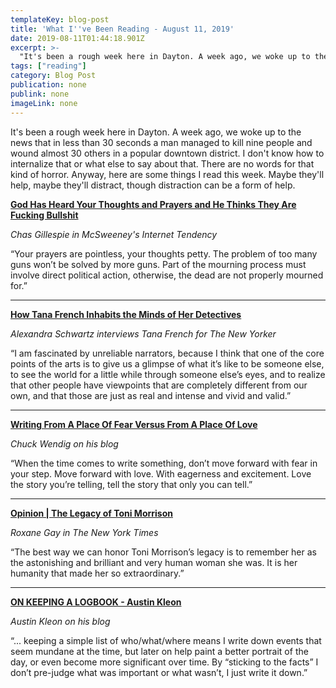 ```yaml
---
templateKey: blog-post
title: 'What I''ve Been Reading - August 11, 2019'
date: 2019-08-11T01:44:18.901Z
excerpt: >-
  "It's been a rough week here in Dayton. A week ago, we woke up to the news that in less than 30 seconds a man managed to kill nine people and wound almost 30 others in a popular downtown district. I don't know how to internalize that or what else to say about that. There are no words for that kind of horror. Anyway, here are some things I read this week. Maybe they'll help, maybe they'll distract, though distraction can be a form of help."
tags: ["reading"]
category: Blog Post
publication: none
publink: none
imageLink: none
---
```


It's been a rough week here in Dayton. A week ago, we woke up to the news that in less than 30 seconds a man managed to kill nine people and wound almost 30 others in a popular downtown district. I don't know how to internalize that or what else to say about that. There are no words for that kind of horror. Anyway, here are some things I read this week. Maybe they'll help, maybe they'll distract, though distraction can be a form of help.


[**God Has Heard Your Thoughts and Prayers and He Thinks They Are Fucking Bullshit**](https://www.mcsweeneys.net/articles/god-has-heard-your-thoughts-and-prayers-and-he-thinks-they-are-fucking-bullshit)

_Chas Gillespie in McSweeney's Internet Tendency_

“Your prayers are pointless, your thoughts petty. The problem of too many guns won’t be solved by more guns. Part of the mourning process must involve direct political action, otherwise, the dead are not properly mourned for.”

---


[**How Tana French Inhabits the Minds of Her Detectives**](https://www.newyorker.com/culture/the-new-yorker-interview/how-tana-french-inhabits-the-minds-of-her-detectives)

_Alexandra Schwartz interviews Tana French for The New Yorker_

“I am fascinated by unreliable narrators, because I think that one of the core points of the arts is to give us a glimpse of what it’s like to be someone else, to see the world for a little while through someone else’s eyes, and to realize that other people have viewpoints that are completely different from our own, and that those are just as real and intense and vivid and valid.”

---

[**Writing From A Place Of Fear Versus From A Place Of Love**](http://terribleminds.com/ramble/2019/08/07/writing-from-a-place-of-fear-versus-from-a-place-of-love/)

_Chuck Wendig on his blog_

“When the time comes to write something, don’t move forward with fear in your step. Move forward with love. With eagerness and excitement. Love the story you’re telling, tell the story that only you can tell.”

---

[**Opinion | The Legacy of Toni Morrison**](https://www.nytimes.com/2019/08/09/opinion/roxane-gay-toni-morrison.html)

_Roxane Gay in The New York Times_

“The best way we can honor Toni Morrison’s legacy is to remember her as the astonishing and brilliant and very human woman she was. It is her humanity that made her so extraordinary.”

---

[**ON KEEPING A LOGBOOK - Austin Kleon**](https://austinkleon.com/2010/01/31/logbook/)

_Austin Kleon on his blog_

“... keeping a simple list of who/what/where means I write down events that seem mundane at the time, but later on help paint a better portrait of the day, or even become more significant over time. By “sticking to the facts” I don’t pre-judge what was important or what wasn’t, I just write it down.”




